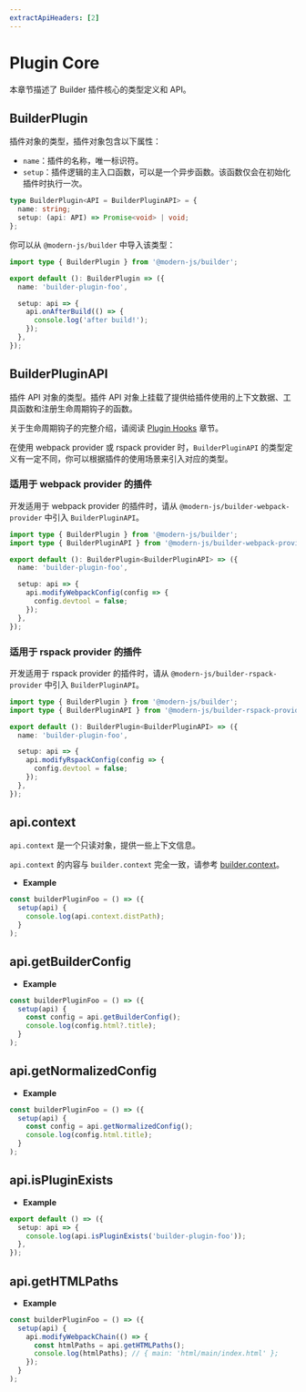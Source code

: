 ```yaml
---
extractApiHeaders: [2]
---
```


# Plugin Core

本章节描述了 Builder 插件核心的类型定义和 API。

## BuilderPlugin

插件对象的类型，插件对象包含以下属性：

- `name`：插件的名称，唯一标识符。
- `setup`：插件逻辑的主入口函数，可以是一个异步函数。该函数仅会在初始化插件时执行一次。

```ts
type BuilderPlugin<API = BuilderPluginAPI> = {
  name: string;
  setup: (api: API) => Promise<void> | void;
};
```

你可以从 `@modern-js/builder` 中导入该类型：

```ts
import type { BuilderPlugin } from '@modern-js/builder';

export default (): BuilderPlugin => ({
  name: 'builder-plugin-foo',

  setup: api => {
    api.onAfterBuild(() => {
      console.log('after build!');
    });
  },
});
```

## BuilderPluginAPI

插件 API 对象的类型。插件 API 对象上挂载了提供给插件使用的上下文数据、工具函数和注册生命周期钩子的函数。

关于生命周期钩子的完整介绍，请阅读 [Plugin Hooks](/api/plugin-hooks.html) 章节。

在使用 webpack provider 或 rspack provider 时，`BuilderPluginAPI` 的类型定义有一定不同，你可以根据插件的使用场景来引入对应的类型。

### 适用于 webpack provider 的插件

开发适用于 webpack provider 的插件时，请从 `@modern-js/builder-webpack-provider` 中引入 `BuilderPluginAPI`。

```ts
import type { BuilderPlugin } from '@modern-js/builder';
import type { BuilderPluginAPI } from '@modern-js/builder-webpack-provider';

export default (): BuilderPlugin<BuilderPluginAPI> => ({
  name: 'builder-plugin-foo',

  setup: api => {
    api.modifyWebpackConfig(config => {
      config.devtool = false;
    });
  },
});
```

### 适用于 rspack provider 的插件

开发适用于 rspack provider 的插件时，请从 `@modern-js/builder-rspack-provider` 中引入 `BuilderPluginAPI`。

```ts
import type { BuilderPlugin } from '@modern-js/builder';
import type { BuilderPluginAPI } from '@modern-js/builder-rspack-provider';

export default (): BuilderPlugin<BuilderPluginAPI> => ({
  name: 'builder-plugin-foo',

  setup: api => {
    api.modifyRspackConfig(config => {
      config.devtool = false;
    });
  },
});
```

## api.context

`api.context` 是一个只读对象，提供一些上下文信息。

`api.context` 的内容与 `builder.context` 完全一致，请参考 [builder.context](/api/builder-instance.html#builder-context)。

- **Example**

```ts
const builderPluginFoo = () => ({
  setup(api) {
    console.log(api.context.distPath);
  }
);
```

## api.getBuilderConfig


<GetBuilderConfig />

- **Example**

```ts
const builderPluginFoo = () => ({
  setup(api) {
    const config = api.getBuilderConfig();
    console.log(config.html?.title);
  }
);
```

## api.getNormalizedConfig


<GetNormalizedConfig />

- **Example**

```ts
const builderPluginFoo = () => ({
  setup(api) {
    const config = api.getNormalizedConfig();
    console.log(config.html.title);
  }
);
```

## api.isPluginExists


<IsPluginExists />

- **Example**

```ts
export default () => ({
  setup: api => {
    console.log(api.isPluginExists('builder-plugin-foo'));
  },
});
```

## api.getHTMLPaths


<GetHTMLPaths />

- **Example**

```ts
const builderPluginFoo = () => ({
  setup(api) {
    api.modifyWebpackChain(() => {
      const htmlPaths = api.getHTMLPaths();
      console.log(htmlPaths); // { main: 'html/main/index.html' };
    });
  }
);
```
